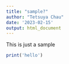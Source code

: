 ---
title: "sample?"
author: "Tetsuya Chau"
date: '2023-02-15'
output: html_document
---

This is just a sample

```{r}
print('hello')
```

